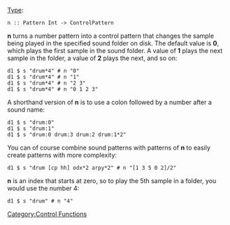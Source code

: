 {{DISPLAYTITLE:n}} 
[[Type signature|Type]]: <source inline>n :: Pattern Int -> ControlPattern</source>

'''n''' turns a number pattern into a control pattern that changes the sample being played in the specified sound folder on disk. 
The default value is '''0''', which plays the first sample in the sound folder. A value of '''1''' plays the next sample in the folder,
a value of '''2''' plays the next, and so on:

<source>
d1 $ s "drum*4" # n "0"
d1 $ s "drum*4" # n "1"
d1 $ s "drum*4" # n "2 3"
d1 $ s "drum*4" # n "0 1 2 3"
</source>

A shorthand version of '''n''' is to use a colon followed by a number after a sound name:

<source>
d1 $ s "drum:0"
d1 $ s "drum:1"
d1 $ s "drum:0 drum:3 drum:2 drum:1*2"
</source>

You can of course combine sound patterns with patterns of '''n''' to easily create patterns with more complexity:

<source>
d1 $ s "drum [cp hh] odx*2 arpy*2" # n "[1 3 5 0 2]/2"
</source>

'''n''' is an index that starts at zero, so to play the 5th sample in a folder, you would use the number 4:

<source>d1 $ s "drum" # n "4"</source>

[[Category:Control Functions]]